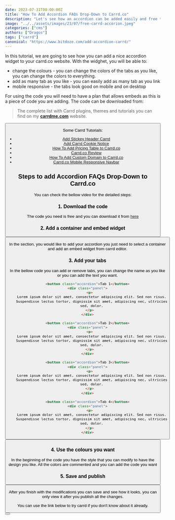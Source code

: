```yaml
---
date: 2023-07-31T00:00:00Z
title: "How To Add Accordion FAQs Drop-Down to Carrd.co"
description: "Let's see how an accordion can be added easily and free to a carrd.co website."
image: "../../assets/images/23/07/free-carrd-accorion.jpeg"
categories: ["cms"]
authors: ["Dragos"]
tags: ["carrd"]
canonical: "https://www.bitdoze.com/add-accordion-carrd/"
---
```



In this tutorial, we are going to see how you can add a nice accordion widget to your carrd.co website. With the widghet, you will be able to:

- change the colours - you can change the colors of the tabs as you like, you can change the colors to everything.
- add as many tab as you like - you can easily add as many tab as you link
- mobile responsive - the tabs look good on mobile and on desktop

For using the code you will need to have a plan that allows embeds as this is a piece of code you are adding. The code can be downloaded from:

> The complete list with Carrd plugins, themes and tutorials you can find on my **[carrdme.com](https://carrdme.com/)** website.

<Button link="https://go.carrdme.com/accordion" text="Carrd.co accordion" />

Some Carrd Tutorials:

- [Add Stickey Header Carrd](https://www.bitdoze.com/add-stickey-header-carrd/)
- [Add Carrd Cookie Notice](https://www.bitdoze.com/add-cookie-notice-carrd/)
- [How To Add Pricing Table to Carrd.co](https://www.bitdoze.com/carrd-add-pricing-table/)
- [Carrd.co Review](https://www.bitdoze.com/carrd-review/)
- [How To Add Custom Domain to Carrd.co](https://www.bitdoze.com/carrd-add-domain/)
- [Carrd.co Mobile Responsive Navbar](https://www.bitdoze.com/carrd-mobile-navbar/)

## Steps to add Accordion FAQs Drop-Down to Carrd.co

You can check the bellow video for the detailed steps:

<YouTubeEmbed
  url="https://www.youtube.com/embed/c7WfK-LviA4"
  label="How To Add Accordion FAQs Drop-Down to Carrd.co"
/>

### 1. Download the code

The code you need is free and you can download it from [here](https://go.carrdme.com/accordion)

### 2. Add a container and embed widget

<Button link="https://carrdme.com/" text="Carrd Plugins and Themes" />

In the section, you would like to add your accordion you just need to select a container and add an embed widget from carrd editor.

### 3. Add your tabs

In the bellow code you can add or remove tabs, you can change the name as you like or you can add the text you want.

```html
<button class="accordion">Tab 1</button>
<div class="panel">
  <p>
    Lorem ipsum dolor sit amet, consectetur adipiscing elit. Sed non risus.
    Suspendisse lectus tortor, dignissim sit amet, adipiscing nec, ultricies
    sed, dolor.
  </p>
</div>

<button class="accordion">Tab 2</button>
<div class="panel">
  <p>
    Lorem ipsum dolor sit amet, consectetur adipiscing elit. Sed non risus.
    Suspendisse lectus tortor, dignissim sit amet, adipiscing nec, ultricies
    sed, dolor.
  </p>
</div>

<button class="accordion">Tab 3</button>
<div class="panel">
  <p>
    Lorem ipsum dolor sit amet, consectetur adipiscing elit. Sed non risus.
    Suspendisse lectus tortor, dignissim sit amet, adipiscing nec, ultricies
    sed, dolor.
  </p>
</div>

<button class="accordion">Tab 4</button>
<div class="panel">
  <p>
    Lorem ipsum dolor sit amet, consectetur adipiscing elit. Sed non risus.
    Suspendisse lectus tortor, dignissim sit amet, adipiscing nec, ultricies
    sed, dolor.
  </p>
</div>
```

<Button link="https://try.carrd.co/bitdoze" text="Carrd.co" />

### 4. Use the colours you want

In the beginning of the code you have the style that you can modify to have the design you like. All the colors are commented and you can add the code you want

### 5. Save and publish

<Button link="https://carrdme.com/" text="Carrd Plugins and Themes" />

After you finish with the modifications you can save and see how it looks, you can only view it after you publish all the changes.

You can use the link below to try carrd if you don't know about it already.

<Button link="https://go.bitdoze.com/carrd" text="Carrd.co" />
